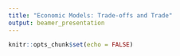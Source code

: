 ```yaml
---
title: "Economic Models: Trade-offs and Trade"
output: beamer_presentation
---
```


```r
knitr::opts_chunk$set(echo = FALSE)
```


